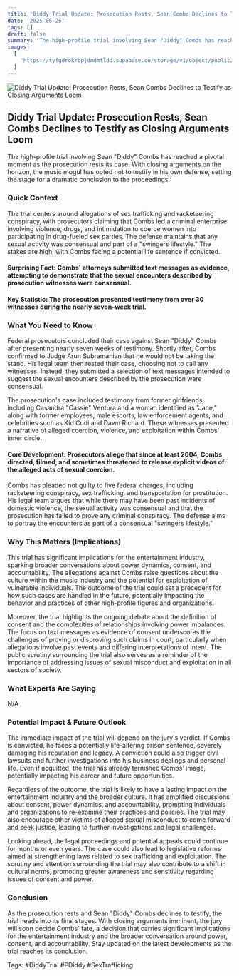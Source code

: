 ```yaml
---
title: 'Diddy Trial Update: Prosecution Rests, Sean Combs Declines to Testify as Closing Arguments Loom'
date: '2025-06-25'
tags: []
draft: false
summary: 'The high-profile trial involving Sean "Diddy" Combs has reached a pivotal moment as the prosecution rests its case. With closing arguments on the horizon, the music mogul has opted not to testify in his own defense, setting the stage for a dramatic conclusion to the proceedings.'
images:
  [
    'https://tyfgdrokrbpjdmdmfldd.supabase.co/storage/v1/object/public/image/2025-06-25-12-03-30-847-04-00.jpg',
  ]
---
```


![Diddy Trial Update: Prosecution Rests, Sean Combs Declines to Testify as Closing Arguments Loom](https://tyfgdrokrbpjdmdmfldd.supabase.co/storage/v1/object/public/image/2025-06-25-12-03-30-847-04-00.jpg)

## Diddy Trial Update: Prosecution Rests, Sean Combs Declines to Testify as Closing Arguments Loom

The high-profile trial involving Sean "Diddy" Combs has reached a pivotal moment as the prosecution rests its case. With closing arguments on the horizon, the music mogul has opted not to testify in his own defense, setting the stage for a dramatic conclusion to the proceedings.

### Quick Context

The trial centers around allegations of sex trafficking and racketeering conspiracy, with prosecutors claiming that Combs led a criminal enterprise involving violence, drugs, and intimidation to coerce women into participating in drug-fueled sex parties. The defense maintains that any sexual activity was consensual and part of a "swingers lifestyle." The stakes are high, with Combs facing a potential life sentence if convicted.

#### Surprising Fact: Combs' attorneys submitted text messages as evidence, attempting to demonstrate that the sexual encounters described by prosecution witnesses were consensual.

#### Key Statistic: The prosecution presented testimony from over 30 witnesses during the nearly seven-week trial.

### What You Need to Know

Federal prosecutors concluded their case against Sean "Diddy" Combs after presenting nearly seven weeks of testimony. Shortly after, Combs confirmed to Judge Arun Subramanian that he would not be taking the stand. His legal team then rested their case, choosing not to call any witnesses. Instead, they submitted a selection of text messages intended to suggest the sexual encounters described by the prosecution were consensual.

The prosecution's case included testimony from former girlfriends, including Casandra "Cassie" Ventura and a woman identified as "Jane," along with former employees, male escorts, law enforcement agents, and celebrities such as Kid Cudi and Dawn Richard. These witnesses presented a narrative of alleged coercion, violence, and exploitation within Combs' inner circle.

#### Core Development: Prosecutors allege that since at least 2004, Combs directed, filmed, and sometimes threatened to release explicit videos of the alleged acts of sexual coercion.

Combs has pleaded not guilty to five federal charges, including racketeering conspiracy, sex trafficking, and transportation for prostitution. His legal team argues that while there may have been past incidents of domestic violence, the sexual activity was consensual and that the prosecution has failed to prove any criminal conspiracy. The defense aims to portray the encounters as part of a consensual "swingers lifestyle."

### Why This Matters (Implications)

This trial has significant implications for the entertainment industry, sparking broader conversations about power dynamics, consent, and accountability. The allegations against Combs raise questions about the culture within the music industry and the potential for exploitation of vulnerable individuals. The outcome of the trial could set a precedent for how such cases are handled in the future, potentially impacting the behavior and practices of other high-profile figures and organizations.

Moreover, the trial highlights the ongoing debate about the definition of consent and the complexities of relationships involving power imbalances. The focus on text messages as evidence of consent underscores the challenges of proving or disproving such claims in court, particularly when allegations involve past events and differing interpretations of intent. The public scrutiny surrounding the trial also serves as a reminder of the importance of addressing issues of sexual misconduct and exploitation in all sectors of society.

### What Experts Are Saying

N/A

### Potential Impact & Future Outlook

The immediate impact of the trial will depend on the jury's verdict. If Combs is convicted, he faces a potentially life-altering prison sentence, severely damaging his reputation and legacy. A conviction could also trigger civil lawsuits and further investigations into his business dealings and personal life. Even if acquitted, the trial has already tarnished Combs' image, potentially impacting his career and future opportunities.

Regardless of the outcome, the trial is likely to have a lasting impact on the entertainment industry and the broader culture. It has amplified discussions about consent, power dynamics, and accountability, prompting individuals and organizations to re-examine their practices and policies. The trial may also encourage other victims of alleged sexual misconduct to come forward and seek justice, leading to further investigations and legal challenges.

Looking ahead, the legal proceedings and potential appeals could continue for months or even years. The case could also lead to legislative reforms aimed at strengthening laws related to sex trafficking and exploitation. The scrutiny and attention surrounding the trial may also contribute to a shift in cultural norms, promoting greater awareness and sensitivity regarding issues of consent and power.

### Conclusion

As the prosecution rests and Sean "Diddy" Combs declines to testify, the trial heads into its final stages. With closing arguments imminent, the jury will soon decide Combs' fate, a decision that carries significant implications for the entertainment industry and the broader conversation around power, consent, and accountability. Stay updated on the latest developments as the trial reaches its conclusion.

Tags: #DiddyTrial #PDiddy #SexTrafficking
